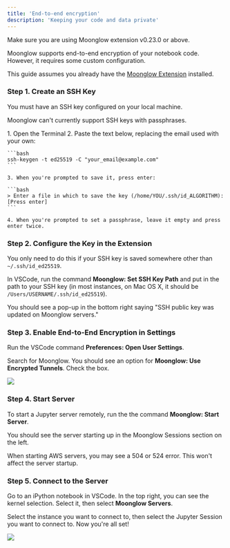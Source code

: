 ```yaml
---
title: 'End-to-end encryption'
description: 'Keeping your code and data private'
---
```


<Info>Make sure you are using Moonglow extension v0.23.0 or above.</Info>

Moonglow supports end-to-end encryption of your notebook code. However, it requires some custom configuration.

This guide assumes you already have the [Moonglow Extension](https://marketplace.visualstudio.com/items?itemName=moonglow.moonglowextension) installed.

### Step 1. Create an SSH Key

You must have an SSH key configured on your local machine. 

Moonglow can't currently support SSH keys with passphrases.

<Accordion title="Create an SSH Key">
    1. Open the Terminal
    2. Paste the text below, replacing the email used with your own:

    ```bash
    ssh-keygen -t ed25519 -C "your_email@example.com"
    ```

    3. When you're prompted to save it, press enter:

    ```bash
    > Enter a file in which to save the key (/home/YOU/.ssh/id_ALGORITHM):[Press enter]
    ```

    4. When you're prompted to set a passphrase, leave it empty and press enter twice.
</Accordion>

### Step 2. Configure the Key in the Extension

You only need to do this if your SSH key is saved somewhere other than `~/.ssh/id_ed25519`.

In VSCode, run the command __Moonglow: Set SSH Key Path__ and put in the path to your SSH key (in most instances, on Mac OS X, it should be `/Users/USERNAME/.ssh/id_ed25519`).

You should see a pop-up in the bottom right saying "SSH public key was updated on Moonglow servers."

### Step 3. Enable End-to-End Encryption in Settings

Run the VSCode command __Preferences: Open User Settings__.

Search for Moonglow. You should see an option for __Moonglow: Use Encrypted Tunnels__. Check the box.

<Frame>
  <img src="/images/enable-e2e.gif" style={{ borderRadius: '0.5rem' }} />
</Frame>

### Step 4. Start Server

To start a Jupyter server remotely, run the the command __Moonglow: Start Server__.

You should see the server starting up in the Moonglow Sessions section on the left.

<Info>
When starting AWS servers, you may see a 504 or 524 error. This won't affect the server startup.
</Info>

### Step 5. Connect to the Server

Go to an iPython notebook in VSCode. In the top right, you can see the kernel selection. Select it, then select __Moonglow Servers__.

Select the instance you want to connect to, then select the Jupyter Session you want to connect to. Now you're all set!

<Frame>
  <img src="/images/select-server.gif" style={{ borderRadius: '0.5rem' }} />
</Frame>
